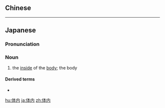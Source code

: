 {{also|體內}}
==Chinese==
{{zh-see|體內}}

----

==Japanese==
{{ja-kanjitab|yomi=o|たい|ない}}

===Pronunciation===
{{ja-pron|たいない|y=o}}

===Noun===
{{ja-noun|たいない}}

# the [[inside]] of the [[body]]; the body

====Derived terms====
* {{ja-r|体内時計|たいないどけい}}

[[hu:体内]]
[[ja:体内]]
[[zh:体内]]